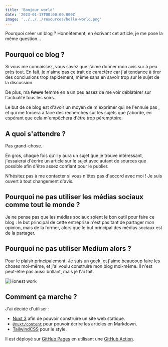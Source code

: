 ```yaml
---
title: 'Bonjour world'
date: '2023-01-17T00:00:00.000Z'
image: '../../../resources/hello-world.png'
---
```


Pourquoi créer un blog ? Honnêtement, en écrivant cet article, je me pose la même question...

## Pourquoi ce blog ?
Si vous me connaissez, vous savez que j'aime donner mon avis sur à peu près tout.
En fait, je n'aime pas ce trait de caractère car j'ai tendance à tirer des conclusions trop rapidement, même sans en savoir trop sur le sujet de la discussion.

De plus, ma ~~future~~ femme en a un peu assez de me voir déblatérer sur l'actualité tous les soirs.

Le but de ce blog est d'avoir un moyen de m'exprimer qui ne l'ennuie pas <Icon name="emojione:winking-face" class="inline w-6"/>, et qui me forcera à faire des recherches sur les sujets que j'aborde, en espérant que cela m'empêchera d'être trop péremptoire.

## A quoi s'attendre ?
Pas grand-chose.

En gros, chaque fois qu'il y aura un sujet que je trouve intéressant, j'essaierai d'écrire un article sur le sujet avec autant de sources que possible afin d'être assez confiant pour le publier.

N'hésitez pas à me contacter si vous n'êtes pas d'accord avec moi ! Je suis ouvert à tout changement d'avis.

## Pourquoi ne pas utiliser les médias sociaux comme tout le monde ?
Je ne pense pas que les médias sociaux soient le bon outil pour faire ce blog : le but principal de cette entreprise n'est pas tant de partager mon opinion, mais de la former, alors que le but principal des médias sociaux est de la partager.

## Pourquoi ne pas utiliser Medium alors ?
Pour le plaisir principalement. Je suis un geek, et j'aime beaucoup faire les choses moi-même, et j'ai voulu construire mon blog moi-même. Il n'est peut-être pas aussi brillant, mais je l'ai fait.

<Image src={honestWork} alt="Honest work" class="m-auto w-96"/>

## Comment ça marche ?
J'ai décidé d'utiliser :
- [Nuxt 3](https://nuxt.com/v3) afin de pouvoir construire un site web statique.
- [`@nuxt/content`](https://content.nuxtjs.org/) pour pouvoir écrire les articles en Markdown.
- [TailwindCSS](https://tailwindcss.com/) pour le style.


Il est déployé sur [GitHub Pages](https://pages.github.com/) en utilisant une [GitHub Action](https://github.com/actions/deploy-pages/).
